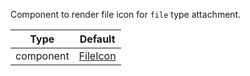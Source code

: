 Component to render file icon for `file` type attachment.

| Type | Default |
| - | - |
| component | [FileIcon](/reactnative/ui-components/file-icon) |
